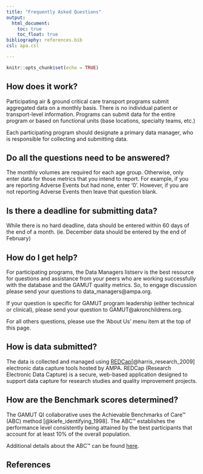```yaml
---
title: "Frequently Asked Questions"
output: 
  html_document:
    toc: true
    toc_float: true
bibliography: references.bib
csl: apa.csl

---
```


```r
knitr::opts_chunk$set(echo = TRUE)
```


##  How does it work?
Participating air & ground critical care transport programs submit aggregated data on a monthly basis. There is no individual patient or transport-level information. Programs can submit data for the entire program or based on functional units (base locations, specialty teams, etc.)

Each participating program should designate a primary data manager, who is responsible for collecting and submitting data.


## Do all the questions need to be answered? 
The monthly volumes are required for each age group. Otherwise, only enter data for those metrics that you intend to report. For example, if you are reporting Adverse Events but had none, enter '0'. However, if you are not reporting Adverse Events then leave that question blank.


## Is there a deadline for submitting data? 
While there is no hard deadline, data should be entered within 60 days of the end of a month. (ie. December data should be entered by the end of February) 

## How do I get help?
For participating programs, the Data Managers listserv is the best resource for questions and assistance from your peers who are working successfully with the database and the GAMUT quality metrics.  So, to engage discussion please send your questions to data_managers@ampa.org.  

If your question is specific for GAMUT program leadership (either technical or clinical), please send your question to GAMUT@akronchildrens.org.  

For all others questions, please use the ‘About Us’ menu item at the top of this page.


## How is data submitted?
The data is collected and managed using [REDCap](http://project-redcap.org)[@harris_research_2009] electronic data capture tools hosted by AMPA.  REDCap (Research Electronic Data Capture) is a secure, web-based application designed to support data capture for research studies and quality improvement projects.


## How are the Benchmark scores determined?

The GAMUT QI collaborative uses the Achievable Benchmarks of Care&trade; (ABC) method [@kiefe_identifying_1998]. The ABC&trade; establishes the performance level consistently being attained by the best participants that account for at least 10% of the overall population. 

Additional details about the ABC&trade; can be found [here](abc.html).


## References 
